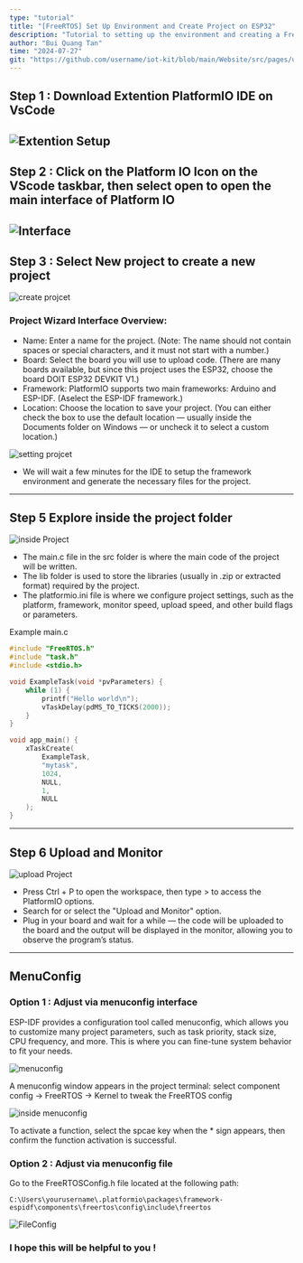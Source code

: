 ```yaml
---
type: "tutorial"
title: "[FreeRTOS] Set Up Environment and Create Project on ESP32"
description: "Tutorial to setting up the environment and creating a FreeRTOS simulation project using PlatformIO (ESP-IDF Framework)"
author: "Bui Quang Tan"
time: "2024-07-27"
git: "https://github.com/username/iot-kit/blob/main/Website/src/pages/uikit/docs/RTOS_Blog_1.mdx"
---
```


<DocumentHeader 
  title="[FreeRTOS] Set Up Environment and Create Project on ESP32"
  description="tutorial to setting up the environment and creating a FreeRTOS simulation project using PlatformIO (ESP-IDF Framework)"
  author="Bui Quang Tan"
  time="2025-07-27"
  git="https://github.com/username/iot-kit/blob/main/Website/src/pages/uikit/docs/RTOS_Blog_1.mdx"
/>

## Step 1 : Download Extention PlatformIO IDE on VsCode

![Extention Setup](/content/Blog1/extention.png)
---
## Step 2 : Click on the Platform IO Icon on the VScode taskbar, then select open to open the main interface of Platform IO

![Interface](/content/Blog1/interface.png)
---
## Step 3 : Select New project to create a new project

![create projcet](/content/Blog1/Newproject.png)

### Project Wizard Interface Overview:

- Name: Enter a name for the project. (Note: The name should not contain spaces or special characters, and it must not start with a number.)
- Board: Select the board you will use to upload code. (There are many boards available, but since this project uses the ESP32, choose the board DOIT ESP32 DEVKIT V1.)
- Framework: PlatformIO supports two main frameworks: Arduino and ESP-IDF. (Aselect the ESP-IDF framework.)
- Location: Choose the location to save your project. (You can either check the box to use the default location — usually inside the Documents folder on Windows — or uncheck it to select a custom location.)

![setting projcet](/content/Blog1/setting.png)

- We will wait a few minutes for the IDE to setup the framework environment and generate the necessary files for the project.
---
## Step 5 Explore inside the project folder
![inside Project](/content/Blog1/insideProject.png)

- The main.c file in the src folder is where the main code of the project will be written.
- The lib folder is used to store the libraries (usually in .zip or extracted format) required by the project.
- The platformio.ini file is where we configure project settings, such as the platform, framework, monitor speed, upload speed, and other build flags or parameters.

Example main.c 
```c
#include "FreeRTOS.h"
#include "task.h"
#include <stdio.h>

void ExampleTask(void *pvParameters) {
    while (1) {
        printf("Hello world\n");
        vTaskDelay(pdMS_TO_TICKS(2000)); 
    }
}

void app_main() {
    xTaskCreate(
        ExampleTask,    
        "mytask",      
        1024,            
        NULL,            
        1,              
        NULL            
    );
}
```

---
## Step 6 Upload and Monitor
![upload Project](/content/Blog1/upload.png)

- Press Ctrl + P to open the workspace, then type > to access the PlatformIO options.
- Search for or select the "Upload and Monitor" option.
- Plug in your board and wait for a while — the code will be uploaded to the board and the output will be displayed in the monitor, allowing you to observe the program’s status.

--- 
## MenuConfig
### Option 1 : Adjust via menuconfig interface

ESP-IDF provides a configuration tool called menuconfig, which allows you to customize many project parameters, such as task priority, stack size, CPU frequency, and more. This is where you can fine-tune system behavior to fit your needs.

![menuconfig ](/content/Blog1/menuconfig.png)

A menuconfig window appears in the project terminal: select component config → FreeRTOS → Kernel to tweak the FreeRTOS config

![inside menuconfig](/content/Blog1/inside_menuconfig.png)

To activate a function, select the spcae key when the * sign appears, then confirm the function activation is successful.

### Option 2 : Adjust via menuconfig file 

Go to the FreeRTOSConfig.h file located at the following path: 
```plaintext
C:\Users\yourusername\.platformio\packages\framework-espidf\components\freertos\config\include\freertos
```
![FileConfig](/content/Blog1/FileConfig.png)

### I hope this will be helpful to you ! 
